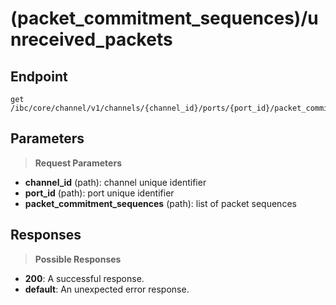 # (packet_commitment_sequences)/unreceived_packets

## Endpoint
```http
get /ibc/core/channel/v1/channels/{channel_id}/ports/{port_id}/packet_commitments/{packet_commitment_sequences}/unreceived_packets
```

## Parameters
> **Request Parameters**

- **channel_id** (path): channel unique identifier
- **port_id** (path): port unique identifier
- **packet_commitment_sequences** (path): list of packet sequences

## Responses
> **Possible Responses**

- **200**: A successful response.
- **default**: An unexpected error response.

